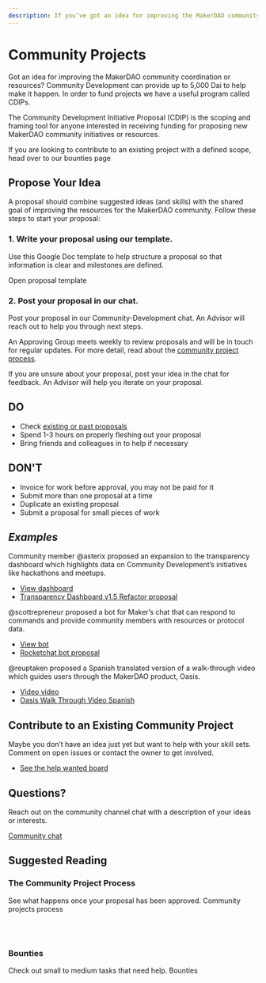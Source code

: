 ```yaml
---
description: If you’ve got an idea for improving the MakerDAO community coordination or resources, we can provide up to 5,000 Dai to help make it happen.
---
```


# Community Projects

Got an idea for improving the MakerDAO community coordination or resources? Community Development can provide up to 5,000 Dai to help make it happen. In order to fund projects we have a useful program called  CDIPs.

The Community Development Initiative Proposal (CDIP) is the scoping and framing tool for anyone interested in receiving funding for proposing new MakerDAO community initiatives or resources. 

<Callout icon="question" secondary>

If you are looking to contribute to an existing project with a defined scope, head over to our <Link to="/work-with-us/bounties">bounties page</Link>

</Callout>

## Propose Your Idea

A proposal should combine suggested ideas (and skills) with the shared goal of improving the resources for the MakerDAO community. Follow these steps to start your proposal:

<List>

<Box>

### 1. Write your proposal using our template.

Use this Google Doc template to help structure a proposal so that information is clear and milestones are defined.

<Link to="https://docs.google.com/document/d/1lF8mNuomrguIS3lnvqTomS4NdON40nuyKRbLS6ZkMoA/edit">Open proposal template</Link>

</Box>

<Box>

### 2. Post your proposal in our chat.

Post your proposal in our <Link to="https://chat.makerdao.com/channel/community-development">Community-Development chat</Link>. An Advisor will reach out to help you through next steps.

An Approving Group meets weekly to review proposals and will be in touch for regular updates. For more detail, read about the [community project process](./community-projects-process.md).

</Box>

</List>

<CTA icon="question_mark" secondary>

If you are unsure about your proposal, post your idea in the chat for feedback. An Advisor will help you iterate on your proposal.

</CTA>

<Accordion>

## **DO**

- Check [existing or past proposals](https://github.com/makerdao/community/issues?q=label%3ACDIP+)
- Spend 1-3 hours on properly fleshing out your proposal
- Bring friends and colleagues in to help if necessary

</Accordion>

<Accordion>

## **DON'T**

- Invoice for work before approval, you may not be paid for it
- Submit more than one proposal at a time
- Duplicate an existing proposal
- Submit a proposal for small pieces of work

</Accordion>

<Accordion>

## _Examples_

Community member @asterix proposed an expansion to the transparency dashboard which highlights data on Community Development’s initiatives like hackathons and meetups.

- [View dashboard](https://grants.makerdao.com/)
- [Transparency Dashboard v1.5 Refactor proposal](https://github.com/makerdao/community/issues/463)

@scottrepreneur proposed a bot for Maker’s chat that can respond to commands and provide community members with resources or protocol data.

- [View bot](https://chat.makerdao.com/channel/chakachat)
- [Rocketchat bot proposal](https://github.com/makerdao/community/issues/412)

@reuptaken proposed a Spanish translated version of a walk-through video which guides users through the MakerDAO product, Oasis.

- [Video video](https://www.youtube.com/watch?v=qsT7fAJi2Y8&feature=youtu.be)
- [Oasis Walk Through Video Spanish](https://github.com/makerdao/community/issues/499)

</Accordion>

## Contribute to an Existing Community Project

Maybe you don’t have an idea just yet but want to help with your skill sets. Comment on open issues or contact the owner to get involved.

- [See the help wanted board](https://github.com/makerdao/community/projects/2?card_filter_query=label%3A%22help+wanted%22)

## Questions?

Reach out on the community channel chat with a description of your ideas or interests.

[Community chat](https://chat.makerdao.com/channel/community-development)

## Suggested Reading

### The Community Project Process

See what happens once your proposal has been approved. <Link to="/community-projects-process.mdx">Community projects process</Link>

<br></br>

### Bounties

Check out small to medium tasks that need help. <Link to="/work-with-us/bounties/index.mdx">Bounties</Link>
